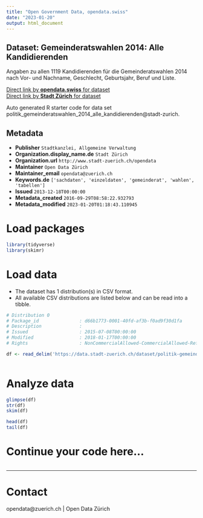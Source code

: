 ```yaml
---
title: "Open Government Data, opendata.swiss"
date: "2023-01-20"
output: html_document
---
```


## Dataset: Gemeinderatswahlen 2014: Alle Kandidierenden

Angaben zu allen 1119 Kandidierenden für die Gemeinderatswahlen 2014 nach Vor- und Nachname, Geschlecht, Geburtsjahr, Beruf und Liste.

[Direct link by **opendata.swiss** for dataset](https://opendata.swiss/de/dataset/gemeinderatswahlen-2014-alle-kandidierenden)<br>
[Direct link by **Stadt Zürich** for dataset](https://data.stadt-zuerich.ch/dataset/politik-gemeinderatswahlen-2014-alle-kandidierenden)

Auto generated R starter code for data set politik_gemeinderatswahlen_2014_alle_kandidierenden@stadt-zurich.

## Metadata

- **Publisher** `Stadtkanzlei, Allgemeine Verwaltung`
- **Organization.display_name.de** `Stadt Zürich`
- **Organization.url** `http://www.stadt-zuerich.ch/opendata`
- **Maintainer** `Open Data Zürich`
- **Maintainer_email** `opendata@zuerich.ch`
- **Keywords.de** `['sachdaten', 'einzeldaten', 'gemeinderat', 'wahlen', 'tabellen']`
- **Issued** `2013-12-18T00:00:00`
- **Metadata_created** `2016-09-29T08:58:22.932793`
- **Metadata_modified** `2023-01-20T01:18:43.110945`


# Load packages

```r

library(tidyverse)
library(skimr)

```

# Load data

-   The dataset has 1 distribution(s) in CSV format.
-   All available CSV distributions are listed below and can be read into a tibble.

```r

# Distribution 0
# Package_id               : d66b1773-0001-40fd-af3b-f0ad9f30d1fa
# Description              : 
# Issued                   : 2015-07-08T00:00:00
# Modified                 : 2018-01-17T00:00:00
# Rights                   : NonCommercialAllowed-CommercialAllowed-ReferenceNotRequired

df <- read_delim('https://data.stadt-zuerich.ch/dataset/politik-gemeinderatswahlen-2014-alle-kandidierenden/download/GRW-2014-alle-Kandidierenden-OGD.csv')



```

# Analyze data

```r

glimpse(df)
str(df)
skim(df)

head(df)
tail(df)

```

# Continue your code here...

```r

```

------------------------------------------------------------------------

# Contact

opendata@zuerich.ch | Open Data Zürich
